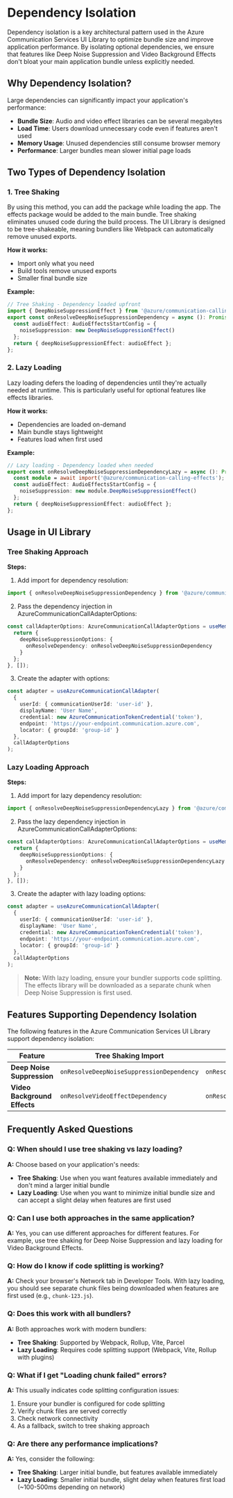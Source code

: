 
<Meta title="Concepts/Dependency Isolation" />

# Dependency Isolation

Dependency isolation is a key architectural pattern used in the Azure Communication Services UI Library to optimize bundle size and improve application performance. By isolating optional dependencies, we ensure that features like Deep Noise Suppression and Video Background Effects don't bloat your main application bundle unless explicitly needed.

## Why Dependency Isolation?

Large dependencies can significantly impact your application's performance:

- **Bundle Size**: Audio and video effect libraries can be several megabytes
- **Load Time**: Users download unnecessary code even if features aren't used
- **Memory Usage**: Unused dependencies still consume browser memory
- **Performance**: Larger bundles mean slower initial page loads

## Two Types of Dependency Isolation

### 1. Tree Shaking

By using this method, you can add the package while loading the app. The effects package would be added to the main bundle. Tree shaking eliminates unused code during the build process. The UI Library is designed to be tree-shakeable, meaning bundlers like Webpack can automatically remove unused exports.

**How it works:**

- Import only what you need
- Build tools remove unused exports
- Smaller final bundle size

**Example:**

```ts
// Tree Shaking - Dependency loaded upfront
import { DeepNoiseSuppressionEffect } from '@azure/communication-calling-effects';
export const onResolveDeepNoiseSuppressionDependency = async (): Promise<DeepNoiseSuppressionEffectDependency> => {
  const audioEffect: AudioEffectsStartConfig = {
    noiseSuppression: new DeepNoiseSuppressionEffect()
  };
  return { deepNoiseSuppressionEffect: audioEffect };
};
```

### 2. Lazy Loading

Lazy loading defers the loading of dependencies until they're actually needed at runtime. This is particularly useful for optional features like effects libraries.

**How it works:**

- Dependencies are loaded on-demand
- Main bundle stays lightweight
- Features load when first used

**Example:**

```ts
// Lazy loading - Dependency loaded when needed
export const onResolveDeepNoiseSuppressionDependencyLazy = async (): Promise<DeepNoiseSuppressionEffectDependency> => {
  const module = await import('@azure/communication-calling-effects');
  const audioEffect: AudioEffectsStartConfig = {
    noiseSuppression: new module.DeepNoiseSuppressionEffect()
  };
  return { deepNoiseSuppressionEffect: audioEffect };
};
```

## Usage in UI Library

### Tree Shaking Approach

**Steps:**

1. Add import for dependency resolution:

```ts
import { onResolveDeepNoiseSuppressionDependency } from '@azure/communication-react';
```

2. Pass the dependency injection in AzureCommunicationCallAdapterOptions:

```ts
const callAdapterOptions: AzureCommunicationCallAdapterOptions = useMemo(() => {
  return {
    deepNoiseSuppressionOptions: {
      onResolveDependency: onResolveDeepNoiseSuppressionDependency
    }
  };
}, []);
```

3. Create the adapter with options:

```ts
const adapter = useAzureCommunicationCallAdapter(
  {
    userId: { communicationUserId: 'user-id' },
    displayName: 'User Name',
    credential: new AzureCommunicationTokenCredential('token'),
    endpoint: 'https://your-endpoint.communication.azure.com',
    locator: { groupId: 'group-id' }
  },
  callAdapterOptions
);
```

### Lazy Loading Approach

**Steps:**

1. Add import for lazy dependency resolution:

```ts
import { onResolveDeepNoiseSuppressionDependencyLazy } from '@azure/communication-react';
```

2. Pass the lazy dependency injection in AzureCommunicationCallAdapterOptions:

```ts
const callAdapterOptions: AzureCommunicationCallAdapterOptions = useMemo(() => {
  return {
    deepNoiseSuppressionOptions: {
      onResolveDependency: onResolveDeepNoiseSuppressionDependencyLazy
    }
  };
}, []);
```

3. Create the adapter with lazy loading options:

```ts
const adapter = useAzureCommunicationCallAdapter(
  {
    userId: { communicationUserId: 'user-id' },
    displayName: 'User Name',
    credential: new AzureCommunicationTokenCredential('token'),
    endpoint: 'https://your-endpoint.communication.azure.com',
    locator: { groupId: 'group-id' }
  },
  callAdapterOptions
);
```

> **Note:** With lazy loading, ensure your bundler supports code splitting. The effects library will be downloaded as a separate chunk when Deep Noise Suppression is first used.

## Features Supporting Dependency Isolation

The following features in the Azure Communication Services UI Library support dependency isolation:

| Feature                      | Tree Shaking Import                       | Lazy Loading Import                           | Link                                                                          |
| ---------------------------- | ----------------------------------------- | --------------------------------------------- | ----------------------------------------------------------------------------- |
| **Deep Noise Suppression**   | `onResolveDeepNoiseSuppressionDependency` | `onResolveDeepNoiseSuppressionDependencyLazy` | [Deep Noise Suppression](./?path=/docs/concepts-deep-noise-suppression--docs) |
| **Video Background Effects** | `onResolveVideoEffectDependency`          | `onResolveVideoEffectDependencyLazy`          | [Video Background Effects](./?path=/docs/concepts-video-effects--docs)        |

## Frequently Asked Questions

### Q: When should I use tree shaking vs lazy loading?

**A:** Choose based on your application's needs:

- **Tree Shaking**: Use when you want features available immediately and don't mind a larger initial bundle
- **Lazy Loading**: Use when you want to minimize initial bundle size and can accept a slight delay when features are first used

### Q: Can I use both approaches in the same application?

**A:** Yes, you can use different approaches for different features. For example, use tree shaking for Deep Noise Suppression and lazy loading for Video Background Effects.

### Q: How do I know if code splitting is working?

**A:** Check your browser's Network tab in Developer Tools. With lazy loading, you should see separate chunk files being downloaded when features are first used (e.g., `chunk-123.js`).

### Q: Does this work with all bundlers?

**A:** Both approaches work with modern bundlers:

- **Tree Shaking**: Supported by Webpack, Rollup, Vite, Parcel
- **Lazy Loading**: Requires code splitting support (Webpack, Vite, Rollup with plugins)

### Q: What if I get "Loading chunk failed" errors?

**A:** This usually indicates code splitting configuration issues:

1. Ensure your bundler is configured for code splitting
2. Verify chunk files are served correctly
3. Check network connectivity
4. As a fallback, switch to tree shaking approach

### Q: Are there any performance implications?

**A:** Yes, consider the following:

- **Tree Shaking**: Larger initial bundle, but features available immediately
- **Lazy Loading**: Smaller initial bundle, slight delay when features first load (~100-500ms depending on network)
